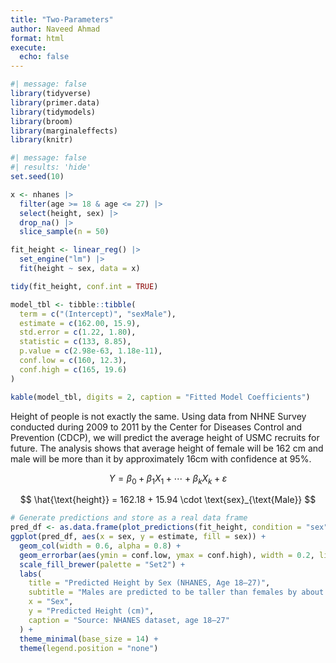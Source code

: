 ```yaml
---
title: "Two-Parameters"
author: Naveed Ahmad
format: html
execute: 
  echo: false
---
```


```r
#| message: false
library(tidyverse)
library(primer.data)
library(tidymodels)
library(broom)
library(marginaleffects)
library(knitr)
```

```r
#| message: false
#| results: 'hide'
set.seed(10)

x <- nhanes |>
  filter(age >= 18 & age <= 27) |>
  select(height, sex) |>
  drop_na() |>
  slice_sample(n = 50) 

fit_height <- linear_reg() |>
  set_engine("lm") |>
  fit(height ~ sex, data = x)

tidy(fit_height, conf.int = TRUE)

```

```r

model_tbl <- tibble::tibble(
  term = c("(Intercept)", "sexMale"),
  estimate = c(162.00, 15.9),
  std.error = c(1.22, 1.80),
  statistic = c(133, 8.85),
  p.value = c(2.98e-63, 1.18e-11),
  conf.low = c(160, 12.3),
  conf.high = c(165, 19.6)
)

kable(model_tbl, digits = 2, caption = "Fitted Model Coefficients")

```



Height of people is not exactly the same. Using data from NHNE Survey conducted during 2009 to 2011 by the Center for Diseases Control and Prevention (CDCP), we will predict the average height of USMC recruits for future. The analysis shows that average height of female will be 162 cm and male will be more than it by approximately 16cm with confidence at 95%.

$$
Y = \beta_0 + \beta_1 X_1 + \cdots + \beta_k X_k + \varepsilon
$$

$$
\hat{\text{height}} = 162.18 + 15.94 \cdot \text{sex}_{\text{Male}}
$$


```r
# Generate predictions and store as a real data frame
pred_df <- as.data.frame(plot_predictions(fit_height, condition = "sex", draw = FALSE))
ggplot(pred_df, aes(x = sex, y = estimate, fill = sex)) +
  geom_col(width = 0.6, alpha = 0.8) +
  geom_errorbar(aes(ymin = conf.low, ymax = conf.high), width = 0.2, linewidth = 0.8) +
  scale_fill_brewer(palette = "Set2") +
  labs(
    title = "Predicted Height by Sex (NHANES, Age 18–27)",
    subtitle = "Males are predicted to be taller than females by about 16 cm on average.",
    x = "Sex",
    y = "Predicted Height (cm)",
    caption = "Source: NHANES dataset, age 18–27"
  ) +
  theme_minimal(base_size = 14) +
  theme(legend.position = "none")

```


